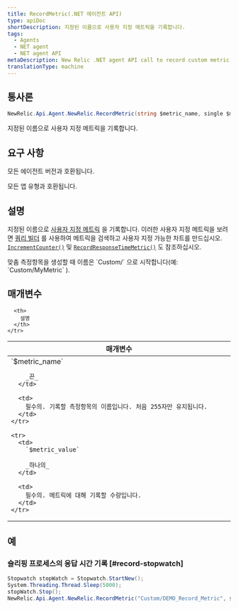 ```yaml
---
title: RecordMetric(.NET 에이전트 API)
type: apiDoc
shortDescription: 지정된 이름으로 사용자 지정 메트릭을 기록합니다.
tags:
  - Agents
  - NET agent
  - NET agent API
metaDescription: New Relic .NET agent API call to record custom metric timeslice data.
translationType: machine
---
```


## 통사론

```cs
NewRelic.Api.Agent.NewRelic.RecordMetric(string $metric_name, single $metric_value)
```

지정된 이름으로 사용자 지정 메트릭을 기록합니다.

## 요구 사항

모든 에이전트 버전과 호환됩니다.

모든 앱 유형과 호환됩니다.

## 설명

지정된 이름으로 [사용자 지정 메트릭](/docs/agents/manage-apm-agents/agent-metrics/custom-metrics) 을 기록합니다. 이러한 사용자 지정 메트릭을 보려면 [쿼리 빌더](/docs/query-your-data/explore-query-data/query-builder/use-advanced-nrql-mode-specify-data) 를 사용하여 메트릭을 검색하고 사용자 지정 가능한 차트를 만드십시오. [`IncrementCounter()`](/docs/agents/net-agent/net-agent-api/incrementcounter-net-agent) 및 [`RecordResponseTimeMetric()`](/docs/agents/net-agent/net-agent-api/recordresponsetimemetric-net-agent) 도 참조하십시오.

<Callout variant="important">
  맞춤 측정항목을 생성할 때 이름은 `Custom/` 으로 시작합니다(예: `Custom/MyMetric` ).
</Callout>

## 매개변수

<table>
  <thead>
    <tr>
      <th width="25%">
        매개변수
      </th>

      <th>
        설명
      </th>
    </tr>
  </thead>

  <tbody>
    <tr>
      <td>
        `$metric_name`

        _끈_
      </td>

      <td>
        필수의. 기록할 측정항목의 이름입니다. 처음 255자만 유지됩니다.
      </td>
    </tr>

    <tr>
      <td>
        `$metric_value`

        _하나의_
      </td>

      <td>
        필수의. 메트릭에 대해 기록할 수량입니다.
      </td>
    </tr>
  </tbody>
</table>

## 예

### 슬리핑 프로세스의 응답 시간 기록 [#record-stopwatch]

```cs
Stopwatch stopWatch = Stopwatch.StartNew();
System.Threading.Thread.Sleep(5000);
stopWatch.Stop();
NewRelic.Api.Agent.NewRelic.RecordMetric("Custom/DEMO_Record_Metric", stopWatch.ElapsedMilliseconds);
```